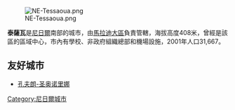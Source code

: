 [[Image:NE-Tessaoua.png|thumb]]

'''泰薩瓦'''是[[尼日爾|尼日爾]]南部的城市，由[[馬拉迪大區|馬拉迪大區]]負責管轄，海拔高度408米，曾經是該區的區域中心，市內有學校、非政府組織總部和機場設施，2001年人口31,667。

==友好城市==
* {{FRA}} [[孔夫朗-圣奥诺里娜|孔夫朗-圣奥诺里娜]]

{{Niger-stub}}

{{coord|13|45|N|7|59|E|region:NE_type:city|display=title}}

[[Category:尼日爾城市|Category:尼日爾城市]]